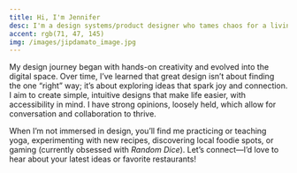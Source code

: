 ```yaml
---
title: Hi, I'm Jennifer
desc: I'm a design systems/product designer who tames chaos for a living, turning scattered ideas into scalable, accessible solutions... and making it look easy (most of the time).
accent: rgb(71, 47, 145)
img: /images/jipdamato_image.jpg
---
```


My design journey began with hands-on creativity and evolved into the digital space. Over time, I’ve learned that great design isn’t about finding the one “right” way; it’s about exploring ideas that spark joy and connection. I aim to create simple, intuitive designs that make life easier, with accessibility in mind. I have strong opinions, loosely held, which allow for conversation and collaboration to thrive. 

When I’m not immersed in design, you’ll find me practicing or teaching yoga, experimenting with new recipes, discovering local foodie spots, or gaming (currently obsessed with _Random Dice_). Let’s connect—I’d love to hear about your latest ideas or favorite restaurants!

